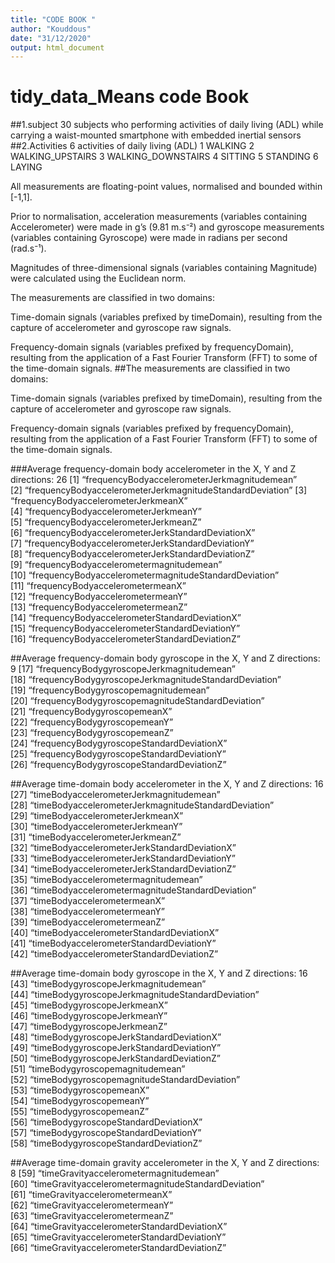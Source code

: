 ---
title: "CODE BOOK "
author: "Kouddous"
date: "31/12/2020"
output: html_document
---
# tidy_data_Means code Book

##1.subject             30
        subjects who performing activities of daily living (ADL) while carrying a waist-mounted smartphone          with embedded inertial sensors
##2.Activities          6
        activities of daily living (ADL)
 1            WALKING
 2   WALKING_UPSTAIRS
 3 WALKING_DOWNSTAIRS
 4            SITTING
 5           STANDING
 6             LAYING


All measurements are floating-point values, normalised and bounded within [-1,1].

Prior to normalisation, acceleration measurements (variables containing Accelerometer) were made in g's (9.81 m.s⁻²) and gyroscope measurements (variables containing Gyroscope) were made in radians per second (rad.s⁻¹).

Magnitudes of three-dimensional signals (variables containing Magnitude) were calculated using the Euclidean norm.

The measurements are classified in two domains:

Time-domain signals (variables prefixed by timeDomain), resulting from the capture of accelerometer and gyroscope raw signals.

Frequency-domain signals (variables prefixed by frequencyDomain), resulting from the application of a Fast Fourier Transform (FFT) to some of the time-domain signals.
##The measurements are classified in two domains:

Time-domain signals (variables prefixed by timeDomain), resulting from the capture of accelerometer and gyroscope raw signals.

Frequency-domain signals (variables prefixed by frequencyDomain), resulting from the application of a Fast Fourier Transform (FFT) to some of the time-domain signals.

###Average frequency-domain body accelerometer in the X, Y and Z directions:  26
 [1] "frequencyBodyaccelerometerJerkmagnitudemean"             
 [2] "frequencyBodyaccelerometerJerkmagnitudeStandardDeviation"
 [3] "frequencyBodyaccelerometerJerkmeanX"                     
 [4] "frequencyBodyaccelerometerJerkmeanY"                     
 [5] "frequencyBodyaccelerometerJerkmeanZ"                     
 [6] "frequencyBodyaccelerometerJerkStandardDeviationX"        
 [7] "frequencyBodyaccelerometerJerkStandardDeviationY"        
 [8] "frequencyBodyaccelerometerJerkStandardDeviationZ"        
 [9] "frequencyBodyaccelerometermagnitudemean"                 
[10] "frequencyBodyaccelerometermagnitudeStandardDeviation"    
[11] "frequencyBodyaccelerometermeanX"                         
[12] "frequencyBodyaccelerometermeanY"                         
[13] "frequencyBodyaccelerometermeanZ"                         
[14] "frequencyBodyaccelerometerStandardDeviationX"            
[15] "frequencyBodyaccelerometerStandardDeviationY"            
[16] "frequencyBodyaccelerometerStandardDeviationZ"  

##Average frequency-domain body gyroscope in the X, Y and Z directions: 9
[17] "frequencyBodygyroscopeJerkmagnitudemean"                 
[18] "frequencyBodygyroscopeJerkmagnitudeStandardDeviation"    
[19] "frequencyBodygyroscopemagnitudemean"                     
[20] "frequencyBodygyroscopemagnitudeStandardDeviation"        
[21] "frequencyBodygyroscopemeanX"                             
[22] "frequencyBodygyroscopemeanY"                             
[23] "frequencyBodygyroscopemeanZ"                             
[24] "frequencyBodygyroscopeStandardDeviationX"                
[25] "frequencyBodygyroscopeStandardDeviationY"                
[26] "frequencyBodygyroscopeStandardDeviationZ"   

##Average time-domain body accelerometer in the X, Y and Z directions: 16
[27] "timeBodyaccelerometerJerkmagnitudemean"                  
[28] "timeBodyaccelerometerJerkmagnitudeStandardDeviation"     
[29] "timeBodyaccelerometerJerkmeanX"                          
[30] "timeBodyaccelerometerJerkmeanY"                          
[31] "timeBodyaccelerometerJerkmeanZ"                          
[32] "timeBodyaccelerometerJerkStandardDeviationX"             
[33] "timeBodyaccelerometerJerkStandardDeviationY"             
[34] "timeBodyaccelerometerJerkStandardDeviationZ"             
[35] "timeBodyaccelerometermagnitudemean"                      
[36] "timeBodyaccelerometermagnitudeStandardDeviation"         
[37] "timeBodyaccelerometermeanX"                              
[38] "timeBodyaccelerometermeanY"                              
[39] "timeBodyaccelerometermeanZ"                              
[40] "timeBodyaccelerometerStandardDeviationX"                 
[41] "timeBodyaccelerometerStandardDeviationY"                 
[42] "timeBodyaccelerometerStandardDeviationZ" 

##Average time-domain body gyroscope in the X, Y and Z directions: 16
[43] "timeBodygyroscopeJerkmagnitudemean"                      
[44] "timeBodygyroscopeJerkmagnitudeStandardDeviation"         
[45] "timeBodygyroscopeJerkmeanX"                              
[46] "timeBodygyroscopeJerkmeanY"                              
[47] "timeBodygyroscopeJerkmeanZ"                              
[48] "timeBodygyroscopeJerkStandardDeviationX"                 
[49] "timeBodygyroscopeJerkStandardDeviationY"                 
[50] "timeBodygyroscopeJerkStandardDeviationZ"                 
[51] "timeBodygyroscopemagnitudemean"                          
[52] "timeBodygyroscopemagnitudeStandardDeviation"             
[53] "timeBodygyroscopemeanX"                                  
[54] "timeBodygyroscopemeanY"                                  
[55] "timeBodygyroscopemeanZ"                                  
[56] "timeBodygyroscopeStandardDeviationX"                     
[57] "timeBodygyroscopeStandardDeviationY"                     
[58] "timeBodygyroscopeStandardDeviationZ"    

##Average time-domain gravity accelerometer in the X, Y and Z directions: 8
[59] "timeGravityaccelerometermagnitudemean"                   
[60] "timeGravityaccelerometermagnitudeStandardDeviation"      
[61] "timeGravityaccelerometermeanX"                           
[62] "timeGravityaccelerometermeanY"                           
[63] "timeGravityaccelerometermeanZ"                           
[64] "timeGravityaccelerometerStandardDeviationX"              
[65] "timeGravityaccelerometerStandardDeviationY"              
[66] "timeGravityaccelerometerStandardDeviationZ"
        
